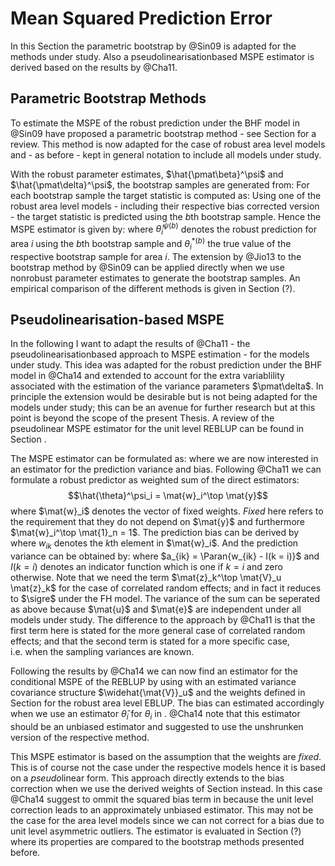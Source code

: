 # Mean Squared Prediction Error

In this Section the parametric bootstrap by @Sin09 is adapted for the methods
under study. Also a pseudolinearisation\hyp{}based MSPE estimator is derived
based on the results by @Cha11.

## Parametric Bootstrap Methods

To estimate the MSPE of the robust prediction under the BHF model in 
\eq{eq:reblupbhf} @Sin09 have proposed a parametric bootstrap method - see 
Section \ref{sec:theory_sae_robust_bootstrap} for a review. This method is now 
adapted for the case of robust area level models and - as before - kept in
general notation to include all models under study.

With the robust parameter estimates, $\hat{\pmat\beta}^\psi$ and
$\hat{\pmat\delta}^\psi$, the bootstrap samples are generated from:
\empty{
\begin{align*}
\mat{y}^* & = \mat{X}\hat{\pmat\beta}^\psi + \mat{Z}\mat{u}^* + \mat{e}^* \\
\mat{u}^* & \sim \Distr{N}(\mat{0}_n, \mat{V}_u(\hat{\pmat\delta}^\psi)) \\
\mat{e}^* & \sim \Distr{N}(\mat{0}_n, \mat{V}_e).
\end{align*}
}For each bootstrap sample the target statistic is computed as:
\empty{
\begin{align*}
\pmat\theta^{*(b)} = \mat{X}\hat{\pmat\beta}^\psi + \mat{Z}\mat{u}^{*(b)}.
\end{align*}
}Using one of the robust area level models - including their respective bias
corrected version - the target statistic is predicted using the $b$th bootstrap
sample. Hence the MSPE estimator is given by:
\empty{
\begin{align*}
\widehat{MSPE}\Paran{\hat{\theta}^\psi_i} = \sum_{b = 1}^B \Paran{\hat{\theta}_i^{\psi (b)} - \theta_i^{*(b)}}^2
\end{align*}
}where $\hat{\theta}_i^{\psi (b)}$ denotes the robust prediction for area $i$
using the $b$th bootstrap sample and $\theta_i^{*(b)}$ the true value of the 
respective bootstrap sample for area $i$. The extension by @Jio13 to the 
bootstrap method by @Sin09 can be applied directly when we use non\hyp{}robust 
parameter estimates to generate the bootstrap samples. An empirical comparison
of the different methods is given in Section (?).


## Pseudolinearisation-based MSPE
\label{sec:rfh_mse_pseudo_linear}

In the following I want to adapt the results of @Cha11 - the
pseudolinearisation\hyp{}based approach to MSPE estimation - for the models 
under study. This idea was adapted for the robust prediction under the BHF 
model in @Cha14 and extended to account for the extra variablility associated 
with the estimation of the variance parameters $\pmat\delta$. In principle the 
extension would be desirable but is not being adapted for the models under 
study; this can be an avenue for further research but at this point is beyond 
the scope of the present Thesis. A review of the pseudolinear MSPE estimator for
the unit level REBLUP can be found in Section \ref{sec:theory_sae_robust_mspe}.

The MSPE estimator can be formulated as:
\empty{
\begin{align}
\widehat{MSPE}\Paran{\hat{\theta}^\psi_i} = 
  \widehat{\Exp{V}}\Paran{\hat{\theta}^\psi_i} + 
  \widehat{\Exp{B}}\Paran{\hat{\theta}^\psi_i}^2 \label{eq:rfh_cct}
\end{align}
}where we are now interested in an estimator for the prediction variance and
bias. Following @Cha11 we can formulate a robust predictor as weighted sum of
the direct estimators: $$\hat{\theta}^\psi_i = \mat{w}_i^\top \mat{y}$$ where
$\mat{w}_i$ denotes the vector of fixed weights. *Fixed* here refers to the
requirement that they do not depend on $\mat{y}$ and furthermore $\mat{w}_i^\top
\mat{1}_n = 1$. The prediction bias can be derived by
\empty{
\begin{align}
\Exp{E}(\hat{\theta}^\psi_i - \theta_i) 
  = & \sum_{k = 1}^n w_{ik} \Exp{E}(y_k) - \theta_i \nonumber\\
  = & \sum_{k = 1}^n w_{ik} \theta_k - \theta_i \label{eq:prediction_bias}
\end{align}
}where $w_{ik}$ denotes the $k$th element in $\mat{w}_i$. And the prediction
variance can be obtained by:
\empty{
\begin{align}
\Exp{V}\Paran{\hat{\theta}_i - \theta_i}
  = & \Exp{V}\Paran{\sum_{k = 1}^n w_{ik} y_k - (\mat{x}_i^\top\pmat\beta + \mat{z}_i^\top\mat{u})} \nonumber\\
  = & \Exp{V}\Paran{\sum_{k = 1}^n w_{ik} (\mat{z}_k^\top\mat{u} + e_k) - \mat{z}_i^\top\mat{u}} \nonumber\\
  = & \Exp{V}\Paran{\sum_{k = 1}^n w_{ik} \mat{z}_k^\top\mat{u} + \sum_{k = 1}^n w_{ik} e_k - \mat{z}_i^\top\mat{u}} \nonumber\\
  = & \Exp{V}\Paran{\sum_{k = 1}^n a_{ik} \mat{z}_k^\top\mat{u} + \sum_{k = 1}^n w_{ik} e_k} \nonumber\\
  = & \sum_{k = 1}^n a_{ik}^2 \mat{z}_k^\top \mat{V}_u \mat{z}_k + \sum_{k = 1}^n w_{ik}^2 \sigma_{ek}^2 \label{eq:prediction_variance}
\end{align}
}where $a_{ik} = \Paran{w_{ik} - I(k = i)}$ and $I(k = i)$ denotes an indicator 
function which is one if $k = i$ and zero otherwise. Note that we need the term 
$\mat{z}_k^\top \mat{V}_u \mat{z}_k$ for the case of correlated random effects;
and in fact it reduces to $\sigre$ under the FH model. The variance of the sum
can be seperated as above because $\mat{u}$ and $\mat{e}$ are independent under
all models under study. The difference to the approach by @Cha11 is that the
first term here is stated for the more general case of correlated random
effects; and that the second term is stated for a more specific case, i.e. when
the sampling variances are known.

Following the results by @Cha14 we can now find an estimator for the conditional
MSPE of the REBLUP by using \eq{eq:prediction_variance} with an estimated
variance covariance structure $\widehat{\mat{V}}_u$ and the weights defined in 
Section \ref{sec:rfh_model_peudo_linear} for the robust area level EBLUP. The 
bias can estimated accordingly when we use an estimator $\hat{\theta}_i$ for 
$\theta_i$ in \eq{eq:prediction_bias}. @Cha14 note that this estimator should be
an unbiased estimator and suggested to use the unshrunken version of the
respective method.

This MSPE estimator is based on the assumption that the weights are *fixed*. 
This is of course not the case under the respective models hence it is based on
a *pseudo*\hyp{}linear form. This approach directly extends to the bias
correction when we use the derived weights of Section
\ref{sec:rfhbiascorrection} instead. In this case @Cha14 suggest to ommit the
squared bias term in \eq{eq:rfh_cct} because the unit level correction leads to
an approximately unbiased estimator. This may not be the case for the area level
models since we can not correct for a bias due to unit level asymmetric
outliers. The estimator is evaluated in Section (?) where its properties are
compared to the bootstrap methods presented before.



